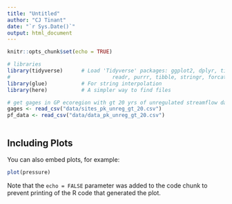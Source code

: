 ```yaml
---
title: "Untitled"
author: "CJ Tinant"
date: "`r Sys.Date()`"
output: html_document
---
```


<!--


need to call readNW
need to add water year

-->


```r
knitr::opts_chunk$set(echo = TRUE)

# libraries
library(tidyverse)      # Load 'Tidyverse' packages: ggplot2, dplyr, tidyr, 
#                                 readr, purrr, tibble, stringr, forcats
library(glue)           # For string interpolation
library(here)           # A simpler way to find files

```










```r

# get gages in GP ecoregion with gt 20 yrs of unregulated streamflow data
gages <- read_csv("data/sites_pk_unreg_gt_20.csv")
pf_data <- read_csv("data/data_pk_unreg_gt_20.csv")



```

## Including Plots

You can also embed plots, for example:

```r
plot(pressure)
```

Note that the `echo = FALSE` parameter was added to the code chunk to prevent printing of the R code that generated the plot.
